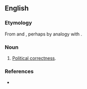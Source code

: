 ==English==

===Etymology===
From {{term|politically correct}} and {{term|-ness}}, perhaps by analogy with {{term|correctness}}.

===Noun===
{{en-noun|-|head=[[politically]] [[correctness]]}}

# {{rare}} [[political correctness|Political correctness]].

===References===
* {{cite web
| last = Zimmer
| first = Benjamin
| date = 2007-12-25
| url = http://itre.cis.upenn.edu/~myl/languagelog/archives/005259.html
| title = Language Log: Christmas and "politically correct(ed)ness"
| accessdate = 2007-12-26
}}